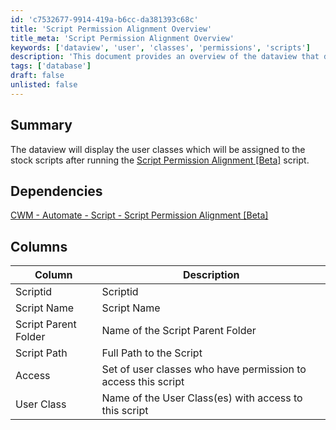 ```yaml
---
id: 'c7532677-9914-419a-b6cc-da381393c68c'
title: 'Script Permission Alignment Overview'
title_meta: 'Script Permission Alignment Overview'
keywords: ['dataview', 'user', 'classes', 'permissions', 'scripts']
description: 'This document provides an overview of the dataview that displays user classes assigned to stock scripts after executing the Script Permission Alignment [Beta] script. It details the dependencies and the columns included in the dataview, offering insights into script access and user class permissions.'
tags: ['database']
draft: false
unlisted: false
---
```

## Summary

The dataview will display the user classes which will be assigned to the stock scripts after running the [Script Permission Alignment [Beta]](https://proval.itglue.com/DOC-5078775-16760857) script.

## Dependencies

[CWM - Automate - Script - Script Permission Alignment [Beta]](https://proval.itglue.com/DOC-5078775-16760857)

## Columns

| Column                     | Description                                           |
|---------------------------|-------------------------------------------------------|
| Scriptid                  | Scriptid                                             |
| Script Name               | Script Name                                          |
| Script Parent Folder      | Name of the Script Parent Folder                     |
| Script Path               | Full Path to the Script                              |
| Access                    | Set of user classes who have permission to access this script |
| User Class                | Name of the User Class(es) with access to this script |












